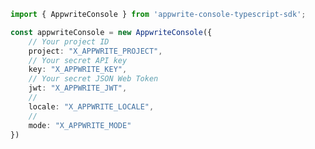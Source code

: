 ```typescript index.ts
import { AppwriteConsole } from 'appwrite-console-typescript-sdk';

const appwriteConsole = new AppwriteConsole({
    // Your project ID
    project: "X_APPWRITE_PROJECT",
    // Your secret API key
    key: "X_APPWRITE_KEY",
    // Your secret JSON Web Token
    jwt: "X_APPWRITE_JWT",
    // 
    locale: "X_APPWRITE_LOCALE",
    // 
    mode: "X_APPWRITE_MODE"
})
```